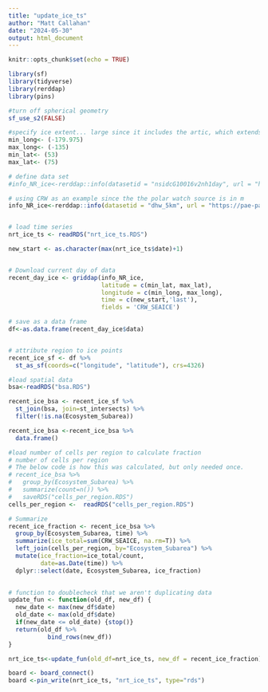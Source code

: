 ```yaml
---
title: "update_ice_ts"
author: "Matt Callahan"
date: "2024-05-30"
output: html_document
---
```


```r
knitr::opts_chunk$set(echo = TRUE)
```



```r
library(sf)
library(tidyverse)
library(rerddap)
library(pins)

#turn off spherical geometry
sf_use_s2(FALSE)

#specify ice extent... large since it includes the artic, which extends far east
min_long<- (-179.975)
max_long<- (-135)
min_lat<- (53)
max_lat<- (75)

# define data set
#info_NR_ice<-rerddap::info(datasetid = "nsidcG10016v2nh1day", url = "https://polarwatch.noaa.gov/erddap/")

# using CRW as an example since the the polar watch source is in m
info_NR_ice<-rerddap::info(datasetid = "dhw_5km", url = "https://pae-paha.pacioos.hawaii.edu/erddap/")


# load time series
nrt_ice_ts <- readRDS("nrt_ice_ts.RDS")

new_start <- as.character(max(nrt_ice_ts$date)+1)


# Download current day of data
recent_day_ice <- griddap(info_NR_ice, 
                          latitude = c(min_lat, max_lat), 
                          longitude = c(min_long, max_long), 
                          time = c(new_start,'last'), 
                          fields = 'CRW_SEAICE')

# save as a data frame
df<-as.data.frame(recent_day_ice$data)


# attribute region to ice points
recent_ice_sf <- df %>%
  st_as_sf(coords=c("longitude", "latitude"), crs=4326) 

#load spatial data
bsa<-readRDS("bsa.RDS")

recent_ice_bsa <- recent_ice_sf %>%
  st_join(bsa, join=st_intersects) %>%
  filter(!is.na(Ecosystem_Subarea))

recent_ice_bsa <-recent_ice_bsa %>%
  data.frame()

#load number of cells per region to calculate fraction
# number of cells per region
# The below code is how this was calculated, but only needed once.
# recent_ice_bsa %>%
#   group_by(Ecosystem_Subarea) %>%
#   summarize(count=n()) %>%
#   saveRDS("cells_per_region.RDS")
cells_per_region <-  readRDS("cells_per_region.RDS")

# Summarize
recent_ice_fraction <- recent_ice_bsa %>%
  group_by(Ecosystem_Subarea, time) %>%
  summarize(ice_total=sum(CRW_SEAICE, na.rm=T)) %>%
  left_join(cells_per_region, by="Ecosystem_Subarea") %>%
  mutate(ice_fraction=ice_total/count,
         date=as.Date(time)) %>%
  dplyr::select(date, Ecosystem_Subarea, ice_fraction)
  

# function to doublecheck that we aren't duplicating data
update_fun <- function(old_df, new_df) {
  new_date <- max(new_df$date)
  old_date <- max(old_df$date)
  if(new_date <= old_date) {stop()}
  return(old_df %>%
           bind_rows(new_df))
}

nrt_ice_ts<-update_fun(old_df=nrt_ice_ts, new_df = recent_ice_fraction)

board <- board_connect()
board <-pin_write(nrt_ice_ts, "nrt_ice_ts", type="rds")

```

